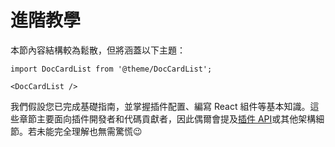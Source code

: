 # 進階教學

本節內容結構較為鬆散，但將涵蓋以下主題：

```mdx-code-block
import DocCardList from '@theme/DocCardList';

<DocCardList />
```

我們假設您已完成基礎指南，並掌握插件配置、編寫 React 組件等基本知識。這些章節主要面向插件開發者和代碼貢獻者，因此偶爾會提及[插件 API](../api/plugin-methods/README.mdx)或其他架構細節。若未能完全理解也無需驚慌😉